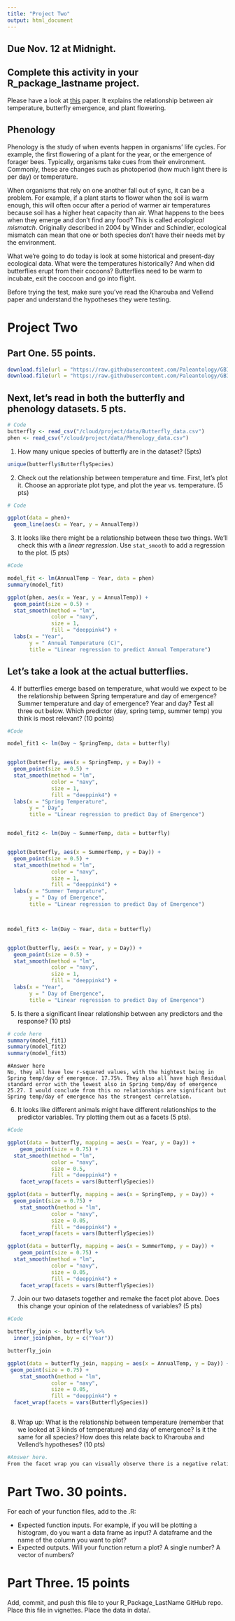 ```yaml
---
title: "Project Two"
output: html_document
---
```

## Due Nov. 12 at Midnight.
## Complete this activity in your R_package_lastname project.

Please have a look at [this](https://besjournals.onlinelibrary.wiley.com/doi/full/10.1111/1365-2656.12373) paper. It explains the relationship between air temperature, butterfly emergence, and plant flowering.


##  Phenology 

Phenology is the study of when events happen in organisms' life cycles. For example, the first flowering of a plant for the year, or the emergence of forager bees. Typically, organisms take cues from their environment. Commonly, these are changes such as photoperiod (how much light there is per day) or temperature. 

When organisms that rely on one another fall out of sync, it can be a problem. For example, if a plant starts to flower when the soil is warm enough, this will often occur after a period of warmer air temperatures because soil has a higher heat capacity than air. What happens to the bees when they emerge and don't find any food? This is called *ecological mismatch*. Originally described in 2004 by Winder and Schindler, ecological mismatch can mean that one or both species don't have their needs met by the environment. 

What we're going to do today is look at some historical and present-day ecological data. What were the temperatures historically? And when did butterflies erupt from their cocoons? Butterflies need to be warm to incubate, exit the coccoon and go into flight. 

Before trying the test, make sure you've read the Kharouba and Vellend paper and understand the hypotheses they were testing.

# Project Two

## Part One. 55 points.

```r
download.file(url = "https://raw.githubusercontent.com/Paleantology/GBIO153H/master/data/Butterfly_data.csv", destfile = "data/Butterfly_data.csv")
download.file(url = "https://raw.githubusercontent.com/Paleantology/GBIO153H/master/data/Phenology_data.csv", destfile = "data/Phenology_data.csv")
```

## Next, let's read in both the butterfly and phenology datasets. 5 pts.

```r
# Code
butterfly <- read_csv("/cloud/project/data/Butterfly_data.csv")
phen <- read_csv("/cloud/project/data/Phenology_data.csv")

```


1) How many unique species of butterfly are in the dataset? (5pts)


```r

unique(butterfly$ButterflySpecies)

```

2) Check out the relationship between temperature and time. First, let's plot it. Choose an approriate plot type, and plot the year vs. temperature. (5 pts)
```r
# Code

ggplot(data = phen)+
  geom_line(aes(x = Year, y = AnnualTemp)) 


```


3. It looks like there might be a relationship between these two things. We'll check this with a *linear regression*. Use `stat_smooth` to add a regression to the plot. (5 pts)


```r
#Code

model_fit <- lm(AnnualTemp ~ Year, data = phen)
summary(model_fit)

ggplot(phen, aes(x = Year, y = AnnualTemp)) + 
  geom_point(size = 0.5) +        
  stat_smooth(method = "lm",     
              color = "navy",    
              size = 1,        
              fill = "deeppink4") + 
  labs(x = "Year", 
       y = " Annual Temperature (C)", 
       title = "Linear regression to predict Annual Temperature")


```

## Let's take a look at the actual butterflies.

4) If butterflies emerge based on temperature, what would we expect to be the relationship between Spring temperature and day of emergence? Summer temperature and day of emergence? Year and day? Test all three out below. Which predictor (day, spring temp, summer temp) you think is most relevant? (10 points)

```r
#Code

model_fit1 <- lm(Day ~ SpringTemp, data = butterfly)


ggplot(butterfly, aes(x = SpringTemp, y = Day)) + 
  geom_point(size = 0.5) +        
  stat_smooth(method = "lm",     
              color = "navy",    
              size = 1,        
              fill = "deeppink4") + 
  labs(x = "Spring Temperature", 
       y = " Day", 
       title = "Linear regression to predict Day of Emergence")


model_fit2 <- lm(Day ~ SummerTemp, data = butterfly)


ggplot(butterfly, aes(x = SummerTemp, y = Day)) + 
  geom_point(size = 0.5) +        
  stat_smooth(method = "lm",     
              color = "navy",    
              size = 1,        
              fill = "deeppink4") + 
  labs(x = "Summer Tempurature", 
       y = " Day of Emergence", 
       title = "Linear regression to predict Day of Emergence")



model_fit3 <- lm(Day ~ Year, data = butterfly)


ggplot(butterfly, aes(x = Year, y = Day)) + 
  geom_point(size = 0.5) +        
  stat_smooth(method = "lm",     
              color = "navy",    
              size = 1,        
              fill = "deeppink4") + 
  labs(x = "Year", 
       y = " Day of Emergence", 
       title = "Linear regression to predict Day of Emergence")


```

5) Is there a significant linear relationship between any predictors and the response? (10 pts)

```r
# code here
summary(model_fit1)
summary(model_fit2)
summary(model_fit3)
```

```
#Answer here
No, they all have low r-squared values, with the hightest being in Spring temp/day of emergence. 17.75%. They also all have high Residual standard error with the lowest also in Spring temp/day of emergence 25.27. I would conclude from this no relationships are significant but Spring temp/day of emergence has the strongest correlation.

```

6) It looks like different animals might have different relationships to the predictor variables. Try plotting them out as a facets (5 pts).


```r
#Code

ggplot(data = butterfly, mapping = aes(x = Year, y = Day)) +
    geom_point(size = 0.75) +
  stat_smooth(method = "lm",     
              color = "navy",    
              size = 0.5,        
              fill = "deeppink4") + 
    facet_wrap(facets = vars(ButterflySpecies))

ggplot(data = butterfly, mapping = aes(x = SpringTemp, y = Day)) +
  geom_point(size = 0.75) +
    stat_smooth(method = "lm",     
              color = "navy",    
              size = 0.05,        
              fill = "deeppink4") + 
    facet_wrap(facets = vars(ButterflySpecies))

ggplot(data = butterfly, mapping = aes(x = SummerTemp, y = Day)) +
    geom_point(size = 0.75) +
  stat_smooth(method = "lm",     
              color = "navy",    
              size = 0.05,        
              fill = "deeppink4") + 
    facet_wrap(facets = vars(ButterflySpecies))


```

7) Join our two datasets together and remake the facet plot above. Does this change your opinion of the relatedness of variables? (5 pts)


```r
#Code

butterfly_join <- butterfly %>%
  inner_join(phen, by = c("Year"))

butterfly_join

ggplot(data = butterfly_join, mapping = aes(x = AnnualTemp, y = Day)) +
 geom_point(size = 0.75) +
    stat_smooth(method = "lm",     
              color = "navy",    
              size = 0.05,        
              fill = "deeppink4") +
  facet_wrap(facets = vars(ButterflySpecies))



```

8) Wrap up: What is the relationship between temperature (remember that we looked at 3 kinds of temperature) and day of emergence? Is it the same for all species? How does this relate back to Kharouba and Vellend's hypotheses? (10 pts)


```r
#Answer here.
From the facet wrap you can visually observe there is a negative relationship between annual temperature and day of emergence for species. It varies between the species as mentioned in Kharouba and Vellend's paper, with some being more obvious than others. As adult flight and flowering occur earlier wih increasing temperature in the paper so does day of emergence with the data provided here.


```

# Part Two. 30 points.

For each of your function files, add to the .R:

+ Expected function inputs. For example, if you will be plotting a histogram, do you want a data frame as input? A dataframe and the name of the column you want to plot? 
+ Expected outputs. Will your function return a plot? A single number? A vector of numbers? 

# Part Three. 15 points

Add, commit, and push this file to your R_Package_LastName GitHub repo. Place this file in vignettes. Place the data in data/.
